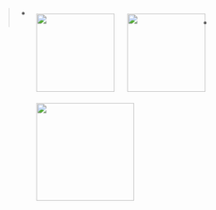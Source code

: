>- <img align="left" height=140px style="padding:10px" src=https://upload.wikimedia.org/wikipedia/commons/e/ed/Solomon-kullback.jpg>
<img align="left" height=140px style="padding:10px" src=https://upload.wikimedia.org/wikipedia/commons/7/71/Dr._Richard_A._Leibler.jpg>
>- <img align="left" height=175px style="padding:10px" src=https://upload.wikimedia.org/wikipedia/commons/b/bc/Akaike.jpg>